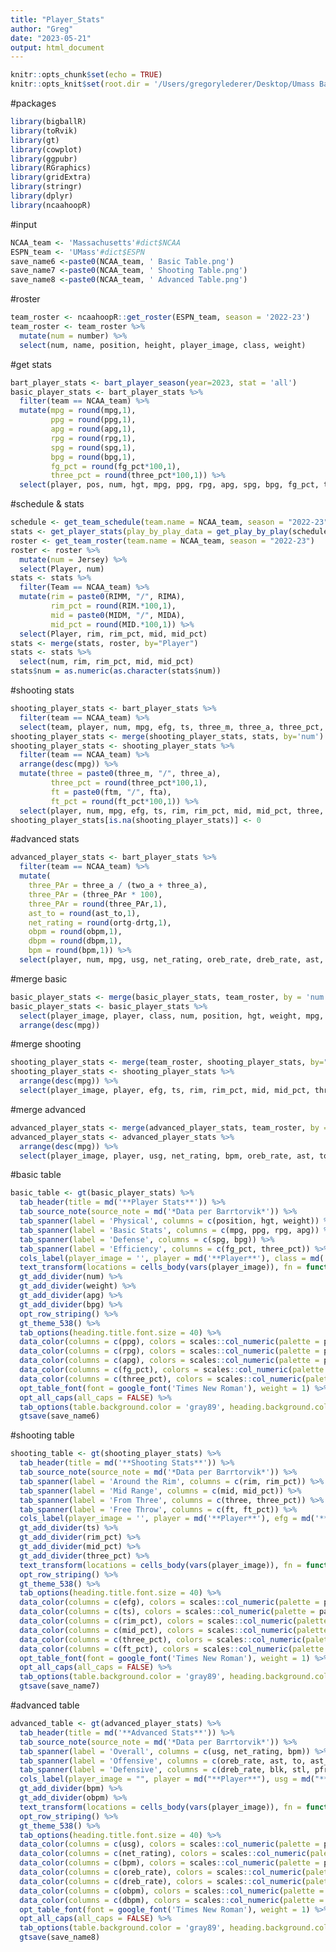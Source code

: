 ```yaml
---
title: "Player_Stats"
author: "Greg"
date: "2023-05-21"
output: html_document
---
```


```r
knitr::opts_chunk$set(echo = TRUE)
knitr::opts_knit$set(root.dir = '/Users/gregorylederer/Desktop/Umass Basketball')
```

#packages
```r
library(bigballR)
library(toRvik)
library(gt)
library(cowplot)
library(ggpubr)
library(RGraphics)
library(gridExtra)
library(stringr)
library(dplyr)
library(ncaahoopR)
```

#input
```r
NCAA_team <- 'Massachusetts'#dict$NCAA
ESPN_team <- 'UMass'#dict$ESPN
save_name6 <-paste0(NCAA_team, ' Basic Table.png')
save_name7 <-paste0(NCAA_team, ' Shooting Table.png')
save_name8 <-paste0(NCAA_team, ' Advanced Table.png')
```

#roster
```r
team_roster <- ncaahoopR::get_roster(ESPN_team, season = '2022-23')
team_roster <- team_roster %>%
  mutate(num = number) %>%
  select(num, name, position, height, player_image, class, weight)
```

#get stats
```r
bart_player_stats <- bart_player_season(year=2023, stat = 'all')
basic_player_stats <- bart_player_stats %>%
  filter(team == NCAA_team) %>%
  mutate(mpg = round(mpg,1),
         ppg = round(ppg,1),
         apg = round(apg,1),
         rpg = round(rpg,1),
         spg = round(spg,1),
         bpg = round(bpg,1),
         fg_pct = round(fg_pct*100,1),
         three_pct = round(three_pct*100,1)) %>%
  select(player, pos, num, hgt, mpg, ppg, rpg, apg, spg, bpg, fg_pct, three_pct)
```

#schedule & stats
```r
schedule <- get_team_schedule(team.name = NCAA_team, season = "2022-23")
stats <- get_player_stats(play_by_play_data = get_play_by_play(schedule$Game_ID[!is.na(schedule$Game_ID)]), multi.games = T, simple = F)
roster <- get_team_roster(team.name = NCAA_team, season = "2022-23")
roster <- roster %>%
  mutate(num = Jersey) %>%
  select(Player, num)
stats <- stats %>%
  filter(Team == NCAA_team) %>%
  mutate(rim = paste0(RIMM, "/", RIMA),
         rim_pct = round(RIM.*100,1),
         mid = paste0(MIDM, "/", MIDA),
         mid_pct = round(MID.*100,1)) %>%
  select(Player, rim, rim_pct, mid, mid_pct)
stats <- merge(stats, roster, by="Player")
stats <- stats %>%
  select(num, rim, rim_pct, mid, mid_pct)
stats$num = as.numeric(as.character(stats$num))
```

#shooting stats
```r
shooting_player_stats <- bart_player_stats %>%
  filter(team == NCAA_team) %>%
  select(team, player, num, mpg, efg, ts, three_m, three_a, three_pct, ftm, fta, ft_pct)
shooting_player_stats <- merge(shooting_player_stats, stats, by='num')
shooting_player_stats <- shooting_player_stats %>%
  filter(team == NCAA_team) %>%
  arrange(desc(mpg)) %>%
  mutate(three = paste0(three_m, "/", three_a),
         three_pct = round(three_pct*100,1),
         ft = paste0(ftm, "/", fta),
         ft_pct = round(ft_pct*100,1)) %>%
  select(player, num, mpg, efg, ts, rim, rim_pct, mid, mid_pct, three, three_pct, ft, ft_pct)
shooting_player_stats[is.na(shooting_player_stats)] <- 0
```

#advanced stats
```r
advanced_player_stats <- bart_player_stats %>%
  filter(team == NCAA_team) %>%
  mutate(
    three_PAr = three_a / (two_a + three_a),
    three_PAr = (three_PAr * 100),
    three_PAr = round(three_PAr,1),
    ast_to = round(ast_to,1),
    net_rating = round(ortg-drtg,1),
    obpm = round(obpm,1), 
    dbpm = round(dbpm,1), 
    bpm = round(bpm,1)) %>%
  select(player, num, mpg, usg, net_rating, oreb_rate, dreb_rate, ast, to, ast_to, blk, stl, ftr, pfr, obpm, dbpm, bpm, three_PAr)
```

#merge basic
```r
basic_player_stats <- merge(basic_player_stats, team_roster, by = 'num')
basic_player_stats <- basic_player_stats %>%
  select(player_image, player, class, num, position, hgt, weight, mpg, ppg, rpg, apg, spg, bpg, fg_pct, three_pct) %>%
  arrange(desc(mpg))
```

#merge shooting
```r
shooting_player_stats <- merge(team_roster, shooting_player_stats, by="num")
shooting_player_stats <- shooting_player_stats %>%
  arrange(desc(mpg)) %>%
  select(player_image, player, efg, ts, rim, rim_pct, mid, mid_pct, three, three_pct, ft, ft_pct)
```

#merge advanced
```r
advanced_player_stats <- merge(advanced_player_stats, team_roster, by = 'num')
advanced_player_stats <- advanced_player_stats %>%
  arrange(desc(mpg)) %>%
  select(player_image, player, usg, net_rating, bpm, oreb_rate, ast, to, ast_to, ftr, three_PAr, obpm, dreb_rate, blk, stl, pfr, dbpm)
```

#basic table
```r
basic_table <- gt(basic_player_stats) %>%
  tab_header(title = md('**Player Stats**')) %>%
  tab_source_note(source_note = md('*Data per Barrtorvik*')) %>%
  tab_spanner(label = 'Physical', columns = c(position, hgt, weight)) %>%
  tab_spanner(label = 'Basic Stats', columns = c(mpg, ppg, rpg, apg)) %>%
  tab_spanner(label = 'Defense', columns = c(spg, bpg)) %>%
  tab_spanner(label = 'Efficiency', columns = c(fg_pct, three_pct)) %>%
  cols_label(player_image = '', player = md('**Player**'), class = md('**Year**'), num = md('**#**'), position = md('**Pos**'), hgt = md('**Hgt.** '), weight = md('**Wgt.** '), mpg = md('**MPG**'), ppg = md('**PPG**'), rpg = md('**RPG**'), apg = md('**APG**'), spg = md('**STL**'), bpg = md('**BLK**'), fg_pct = md('**FG%**'), three_pct = md('**3pt%**')) %>%
  text_transform(locations = cells_body(vars(player_image)), fn = function(x) {web_image(url = x, height = px(25))}) %>%
  gt_add_divider(num) %>%
  gt_add_divider(weight) %>%
  gt_add_divider(apg) %>%
  gt_add_divider(bpg) %>%
  opt_row_striping() %>%
  gt_theme_538() %>%
  tab_options(heading.title.font.size = 40) %>%
  data_color(columns = c(ppg), colors = scales::col_numeric(palette = paletteer::paletteer_d(palette = 'ggsci::light_green_material') %>% as.character(), domain = NULL)) %>%
  data_color(columns = c(rpg), colors = scales::col_numeric(palette = paletteer::paletteer_d(palette = 'ggsci::light_green_material') %>% as.character(), domain = NULL)) %>%
  data_color(columns = c(apg), colors = scales::col_numeric(palette = paletteer::paletteer_d(palette = 'ggsci::light_green_material') %>% as.character(), domain = NULL)) %>%
  data_color(columns = c(fg_pct), colors = scales::col_numeric(palette = paletteer::paletteer_d(palette = 'ggsci::light_green_material') %>% as.character(), domain = NULL)) %>%
  data_color(columns = c(three_pct), colors = scales::col_numeric(palette = paletteer::paletteer_d(palette = 'ggsci::light_green_material') %>% as.character(), domain = NULL)) %>%
  opt_table_font(font = google_font('Times New Roman'), weight = 1) %>%
  opt_all_caps(all_caps = FALSE) %>%
  tab_options(table.background.color = 'gray89', heading.background.color = 'gray89', column_labels.background.color = 'gray89') %>%
  gtsave(save_name6)
```

#shooting table
```r
shooting_table <- gt(shooting_player_stats) %>%
  tab_header(title = md('**Shooting Stats**')) %>%
  tab_source_note(source_note = md('*Data per Barrtorvik*')) %>%
  tab_spanner(label = 'Around the Rim', columns = c(rim, rim_pct)) %>%
  tab_spanner(label = 'Mid Range', columns = c(mid, mid_pct)) %>%
  tab_spanner(label = 'From Three', columns = c(three, three_pct)) %>%
  tab_spanner(label = 'Free Throw', columns = c(ft, ft_pct)) %>%
  cols_label(player_image = '', player = md('**Player**'), efg = md('**eFG%**'), ts = md('**TS%**'), rim = md('**Rim**'), rim_pct = md('**Rim%**'), mid = md('**Mid**'), mid_pct = md('**Mid%**'), three = md('**3P**'), three_pct = md('**3P%**'), ft = md('**FT**'), ft_pct = md('**FT%**')) %>%
  gt_add_divider(ts) %>%
  gt_add_divider(rim_pct) %>%
  gt_add_divider(mid_pct) %>%
  gt_add_divider(three_pct) %>%
  text_transform(locations = cells_body(vars(player_image)), fn = function(x) {web_image(url = x, height = px(25))}) %>%
  opt_row_striping() %>%
  gt_theme_538() %>%
  tab_options(heading.title.font.size = 40) %>%
  data_color(columns = c(efg), colors = scales::col_numeric(palette = paletteer::paletteer_d(palette = 'ggsci::light_green_material') %>% as.character(), domain = NULL)) %>%
  data_color(columns = c(ts), colors = scales::col_numeric(palette = paletteer::paletteer_d(palette = 'ggsci::light_green_material') %>% as.character(), domain = NULL)) %>%
  data_color(columns = c(rim_pct), colors = scales::col_numeric(palette = paletteer::paletteer_d(palette = 'ggsci::light_green_material') %>% as.character(), domain = NULL)) %>%
  data_color(columns = c(mid_pct), colors = scales::col_numeric(palette = paletteer::paletteer_d(palette = 'ggsci::light_green_material') %>% as.character(), domain = NULL)) %>%
  data_color(columns = c(three_pct), colors = scales::col_numeric(palette = paletteer::paletteer_d(palette = 'ggsci::light_green_material') %>% as.character(), domain = NULL)) %>%
  data_color(columns = c(ft_pct), colors = scales::col_numeric(palette = paletteer::paletteer_d(palette = 'ggsci::light_green_material') %>% as.character(), domain = NULL)) %>%
  opt_table_font(font = google_font('Times New Roman'), weight = 1) %>%
  opt_all_caps(all_caps = FALSE) %>%
  tab_options(table.background.color = 'gray89', heading.background.color = 'gray89', column_labels.background.color = 'gray89') %>%
  gtsave(save_name7)
```

#advanced table
```r
advanced_table <- gt(advanced_player_stats) %>%
  tab_header(title = md('**Advanced Stats**')) %>%
  tab_source_note(source_note = md('*Data per Barrtorvik*')) %>%
  tab_spanner(label = 'Overall', columns = c(usg, net_rating, bpm)) %>%
  tab_spanner(label = 'Offensive', columns = c(oreb_rate, ast, to, ast_to, ftr, three_PAr, obpm)) %>%
  tab_spanner(label = 'Defensive', columns = c(dreb_rate, blk, stl, pfr, dbpm)) %>%
  cols_label(player_image = "", player = md("**Player**"), usg = md("**Usg%**"), net_rating = md("**Net**"), bpm = md("**BPM**"), oreb_rate = md("**OReb%**"), ast = md("**Ast%**"), to = md("**TOV%**"), ast_to = md("**Ast/TOV**"), ftr = md("**FTr**"), three_PAr = md('**3PAr**'), obpm = md("**OBPM**"), dreb_rate = md("**DReb%**"), blk = md("**Blk%**"), stl = md("**Stl%**"), pfr = md("**PFr**"), dbpm = md("**DBPM**")) %>%
  gt_add_divider(bpm) %>%
  gt_add_divider(obpm) %>%
  text_transform(locations = cells_body(vars(player_image)), fn = function(x) {web_image(url = x, height = px(25))}) %>%
  opt_row_striping() %>%
  gt_theme_538() %>%
  tab_options(heading.title.font.size = 40) %>%
  data_color(columns = c(usg), colors = scales::col_numeric(palette = paletteer::paletteer_d(palette = 'ggsci::light_green_material') %>% as.character(), domain = NULL)) %>%
  data_color(columns = c(net_rating), colors = scales::col_numeric(palette = paletteer::paletteer_d(palette = 'ggsci::light_green_material') %>% as.character(), domain = NULL)) %>%
  data_color(columns = c(bpm), colors = scales::col_numeric(palette = paletteer::paletteer_d(palette = 'ggsci::light_green_material') %>% as.character(), domain = NULL)) %>%
  data_color(columns = c(oreb_rate), colors = scales::col_numeric(palette = paletteer::paletteer_d(palette = 'ggsci::light_green_material') %>% as.character(), domain = NULL)) %>%
  data_color(columns = c(dreb_rate), colors = scales::col_numeric(palette = paletteer::paletteer_d(palette = 'ggsci::light_green_material') %>% as.character(), domain = NULL)) %>%
  data_color(columns = c(obpm), colors = scales::col_numeric(palette = paletteer::paletteer_d(palette = 'ggsci::light_green_material') %>% as.character(), domain = NULL)) %>%
  data_color(columns = c(dbpm), colors = scales::col_numeric(palette = paletteer::paletteer_d(palette = 'ggsci::light_green_material') %>% as.character(), domain = NULL)) %>%
  opt_table_font(font = google_font('Times New Roman'), weight = 1) %>%
  opt_all_caps(all_caps = FALSE) %>%
  tab_options(table.background.color = 'gray89', heading.background.color = 'gray89', column_labels.background.color = 'gray89') %>%
  gtsave(save_name8)
```

